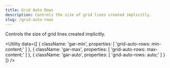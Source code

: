 ```yaml
---
title: Grid Auto Rows
description: Controls the size of grid lines created implicitly.
slug: /grid-auto-rows
---
```



Controls the size of grid lines created implicitly.

<Utility
  data={[
    {
        className: 'gar-min',
        properties: [
            'grid-auto-rows: min-content;'
        ]
    },
    {
        className: 'gar-max',
        properties: [
            'grid-auto-rows: max-content;'
        ]
    },
    {
        className: 'gar-auto',
        properties: [
            'grid-auto-rows: auto;'
        ]
    }
  ]}
/>